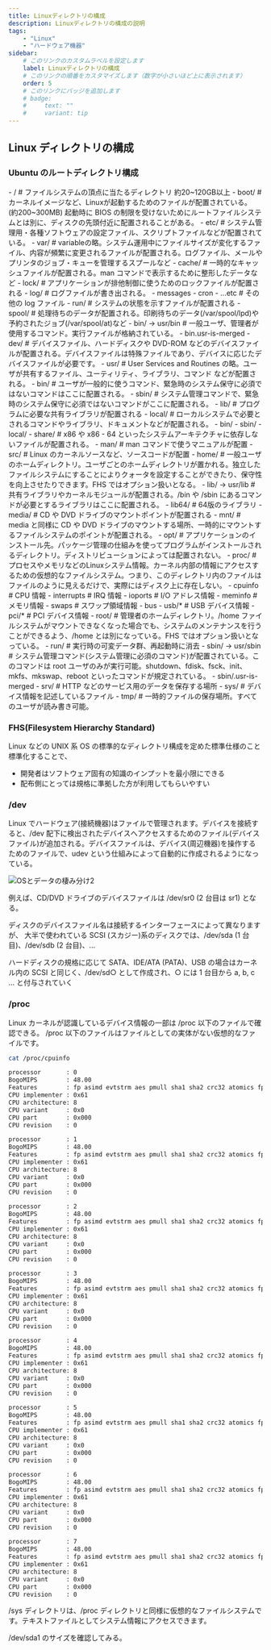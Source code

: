 ```yaml
---
title: Linuxディレクトリの構成
description: Linuxディレクトリの構成の説明
tags:
    - "Linux"
    - "ハードウェア機器"
sidebar:
    # このリンクのカスタムラベルを設定します
    label: Linuxディレクトリの構成
    # このリンクの順番をカスタマイズします（数字が小さいほど上に表示されます）
    order: 5
    # このリンクにバッジを追加します
    # badge:
    #     text: ""
    #     variant: tip
---
```



## Linux ディレクトリの構成

### Ubuntu のルートディレクトリ構成

<FileTree>
- / # ファイルシステムの頂点に当たるディレクトリ 約20~120GB以上
    - boot/ # カーネルイメージなど、Linuxが起動するためのファイルが配置されている。 (約200~300MB) 起動時に BIOS の制限を受けないためにルートファイルシステムとは別に、ディスクの先頭付近に配置されることがある。
    - etc/ # システム管理用・各種ソフトウェアの設定ファイル、スクリプトファイルなどが配置されている。
    - var/ # variableの略。システム運用中にファイルサイズが変化するファイル、内容が頻繁に変更されるファイルが配置される。ログファイル、メールやプリンタのジョブ・キューを管理するスプールなど
        - cache/ # 一時的なキャッシュファイルが配置される。man コマンドで表示するために整形したデータなど
        - lock/ # アプリケーションが排他制御に使うためのロックファイルが配置される
        - log/ # ログファイルが書き出される。
            - messages
            - cron
            - ...etc # その他の log ファイル
        - run/ # システムの状態を示すファイルが配置される
        - spool/ # 処理待ちのデータが配置される。印刷待ちのデータ(/var/spool/lpd)や予約されたジョブ(/var/spool/at)など
    - bin/ -> usr/bin # 一般ユーザ、管理者が使用するコマンド。実行ファイルが格納されている。
    - bin.usr-is-merged
    - dev/ # デバイスファイル、ハードディスクや DVD-ROM などのデバイスファイルが配置される。デバイスファイルは特殊ファイルであり、デバイスに応じたデバイスファイルが必要です。
    - usr/ # User Services and Routines の略。ユーザが共有するファイル、ユーティリティ、ライブラリ、コマンド などが配置される。
        - bin/ # ユーザが一般的に使うコマンド、緊急時のシステム保守に必須ではないコマンドはここに配置される。
        - sbin/ # システム管理コマンドで、緊急時のシステム保守に必須ではないコマンドがここに配置される。
        - lib/ # プログラムに必要な共有ライブラリが配置される
        - local/ # ローカルシステムで必要とされるコマンドやライブラリ、ドキュメントなどが配置される。
            - bin/
            - sbin/
            - local/
        - share/ # x86 や x86 - 64 といったシステムアーキテクチャに依存しないファイルが配置される。
            - man/ # man コマンドで使うマニュアルが配置
        - src/ # Linux のカーネルソースなど、ソースコードが配置
    - home/ # 一般ユーザのホームディレクトリ。ユーザごとのホームディレクトリが置かれる。独立したファイルシステムにすることによりクォータを設定することができたり、保守性を向上させたりできます。FHS ではオプション扱いとなる。
    - lib/ -> usr/lib # 共有ライブラリやカーネルモジュールが配置される。/bin や /sbin にあるコマンドが必要とするライブラリはここに配置される。
    - lib64/ # 64版のライブラリ
    - media/ # CD や DVD ドライブのマウントポイントが配置される
    - mnt/ # media と同様に CD や DVD ドライブのマウントする場所、一時的にマウントするファイルシステムのポイントが配置される。
    - opt/ # アプリケーションのインストール先。パッケージ管理の仕組みを使ってプログラムがインストールされるディレクトリ。ディストリビューションによっては配置されない。
    - proc/ # プロセスやメモリなどのLinuxシステム情報。カーネル内部の情報にアクセスするための仮想的なファイルシステム。つまり、このディレクトリ内のファイルはファイルのように見えるだけで、実際にはディスク上に存在しない。
        - cpuinfo # CPU 情報
        - interrupts # IRQ 情報
        - ioports # I/O アドレス情報
        - meminfo # メモリ情報
        - swaps # スワップ領域情報
        - bus
            - usb/* # USB デバイス情報
            - pci/* # PCI デバイス情報
    - root/ # 管理者のホームディレクトリ。/home ファイルシステムがマウントできなくなった場合でも、システムのメンテナンスを行うことができるよう、/home とは別になっている。FHS ではオプション扱いとなっている。
    - run/ # 実行時の可変データ群、再起動時に消去
    - sbin/ -> usr/sbin # システム管理コマンド(システム管理に必須のコマンド)が配置されている。このコマンドは root ユーザのみが実行可能。shutdown、fdisk、fsck、init、mkfs、mkswap、reboot といったコマンドが規定されている。
    - sbin/.usr-is-merged
    - srv/ # HTTP などのサービス用のデータを保存する場所
    - sys/ # デバイス情報を記述しているファイル
    - tmp/ # 一時的ファイルの保存場所。すべてのユーザが読み書き可能。

</FileTree>

### FHS(Filesystem Hierarchy Standard)

Linux などの UNIX 系 OS の標準的なディレクトリ構成を定めた標準仕様のこと
標準化することで、

-   開発者はソフトウェア固有の知識のインプットを最小限にできる
-   配布側にとっては規格に準拠した方が利用してもらいやすい

### /dev

Linux でハードウェア(接続機器)はファイルで管理されます。デバイスを接続すると、/dev 配下に検出されたデバイスへアクセスするためのファイル(デバイスファイル)が追加される。デバイスファイルは、デバイス(周辺機器)を操作するためのファイルで、udev という仕組みによって自動的に作成されるようになっている。

![OSとデータの棲み分け2](@assets/linux/posts/hardware/2024-09-30_8.30.57.webp)

例えば、CD/DVD ドライブのデバイスファイルは /dev/sr0 (2 台目は sr1) となる。

ディスクのデバイスファイル名は接続するインターフェースによって異なりますが、
大半で使われている SCSI (スカジー)系のディスクでは、/dev/sda (1 台目)、/dev/sdb (2 台目)、…

ハードディスクの規格に応じて SATA、IDE/ATA (PATA)、USB の場合はカーネル内の SCSI と同じく、/dev/sd○ として作成され、○ には 1 台目から a, b, c … と付与されていく

### /proc

Linux カーネルが認識しているデバイス情報の一部は /proc 以下のファイルで確認できる。
/proc 以下のファイルはファイルとしての実体がない仮想的なファイルです。

```bash
cat /proc/cpuinfo

processor       : 0
BogoMIPS        : 48.00
Features        : fp asimd evtstrm aes pmull sha1 sha2 crc32 atomics fphp asimdhp cpuid asimdrdm jscvt fcma lrcpc dcpop sha3 asimddp sha512 asimdfhm dit uscat ilrcpc flagm ssbs sb paca pacg dcpodp flagm2 frint
CPU implementer : 0x61
CPU architecture: 8
CPU variant     : 0x0
CPU part        : 0x000
CPU revision    : 0

processor       : 1
BogoMIPS        : 48.00
Features        : fp asimd evtstrm aes pmull sha1 sha2 crc32 atomics fphp asimdhp cpuid asimdrdm jscvt fcma lrcpc dcpop sha3 asimddp sha512 asimdfhm dit uscat ilrcpc flagm ssbs sb paca pacg dcpodp flagm2 frint
CPU implementer : 0x61
CPU architecture: 8
CPU variant     : 0x0
CPU part        : 0x000
CPU revision    : 0

processor       : 2
BogoMIPS        : 48.00
Features        : fp asimd evtstrm aes pmull sha1 sha2 crc32 atomics fphp asimdhp cpuid asimdrdm jscvt fcma lrcpc dcpop sha3 asimddp sha512 asimdfhm dit uscat ilrcpc flagm ssbs sb paca pacg dcpodp flagm2 frint
CPU implementer : 0x61
CPU architecture: 8
CPU variant     : 0x0
CPU part        : 0x000
CPU revision    : 0

processor       : 3
BogoMIPS        : 48.00
Features        : fp asimd evtstrm aes pmull sha1 sha2 crc32 atomics fphp asimdhp cpuid asimdrdm jscvt fcma lrcpc dcpop sha3 asimddp sha512 asimdfhm dit uscat ilrcpc flagm ssbs sb paca pacg dcpodp flagm2 frint
CPU implementer : 0x61
CPU architecture: 8
CPU variant     : 0x0
CPU part        : 0x000
CPU revision    : 0

processor       : 4
BogoMIPS        : 48.00
Features        : fp asimd evtstrm aes pmull sha1 sha2 crc32 atomics fphp asimdhp cpuid asimdrdm jscvt fcma lrcpc dcpop sha3 asimddp sha512 asimdfhm dit uscat ilrcpc flagm ssbs sb paca pacg dcpodp flagm2 frint
CPU implementer : 0x61
CPU architecture: 8
CPU variant     : 0x0
CPU part        : 0x000
CPU revision    : 0

processor       : 5
BogoMIPS        : 48.00
Features        : fp asimd evtstrm aes pmull sha1 sha2 crc32 atomics fphp asimdhp cpuid asimdrdm jscvt fcma lrcpc dcpop sha3 asimddp sha512 asimdfhm dit uscat ilrcpc flagm ssbs sb paca pacg dcpodp flagm2 frint
CPU implementer : 0x61
CPU architecture: 8
CPU variant     : 0x0
CPU part        : 0x000
CPU revision    : 0

processor       : 6
BogoMIPS        : 48.00
Features        : fp asimd evtstrm aes pmull sha1 sha2 crc32 atomics fphp asimdhp cpuid asimdrdm jscvt fcma lrcpc dcpop sha3 asimddp sha512 asimdfhm dit uscat ilrcpc flagm ssbs sb paca pacg dcpodp flagm2 frint
CPU implementer : 0x61
CPU architecture: 8
CPU variant     : 0x0
CPU part        : 0x000
CPU revision    : 0

processor       : 7
BogoMIPS        : 48.00
Features        : fp asimd evtstrm aes pmull sha1 sha2 crc32 atomics fphp asimdhp cpuid asimdrdm jscvt fcma lrcpc dcpop sha3 asimddp sha512 asimdfhm dit uscat ilrcpc flagm ssbs sb paca pacg dcpodp flagm2 frint
CPU implementer : 0x61
CPU architecture: 8
CPU variant     : 0x0
CPU part        : 0x000
CPU revision    : 0
```

/sys ディレクトリは、/proc ディレクトリと同様に仮想的なファイルシステムです。テキストファイルとしてシステム情報にアクセスできます。

/dev/sda1 のサイズを確認してみる。
